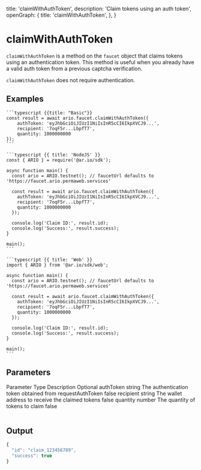 
  title: 'claimWithAuthToken',
  description: 'Claim tokens using an auth token',
  openGraph: {
    title: 'claimWithAuthToken',
  },
}

# claimWithAuthToken

`claimWithAuthToken` is a method on the `faucet` object that claims tokens using an authentication token. This method is useful when you already have a valid auth token from a previous captcha verification.

`claimWithAuthToken` does not require authentication.

## Examples

<CodeGroup title="claimWithAuthToken">

    ```typescript {{title: "Basic"}}
    const result = await ario.faucet.claimWithAuthToken({
        authToken: 'eyJhbGciOiJIUzI1NiIsInR5cCI6IkpXVCJ9...',
        recipient: '7oqF5r...LbpfT7',
        quantity: 1000000000
    });
    ```

    ```typescript {{ title: 'NodeJS' }}
    const { ARIO } = require('@ar.io/sdk');

    async function main() {
      const ario = ARIO.testnet(); // faucetUrl defaults to 'https://faucet.ario.permaweb.services'

      const result = await ario.faucet.claimWithAuthToken({
        authToken: 'eyJhbGciOiJIUzI1NiIsInR5cCI6IkpXVCJ9...',
        recipient: '7oqF5r...LbpfT7',
        quantity: 1000000000
      });

      console.log('Claim ID:', result.id);
      console.log('Success:', result.success);
    }

    main();
    ```

    ```typescript {{ title: 'Web' }}
    import { ARIO } from '@ar.io/sdk/web';

    async function main() {
      const ario = ARIO.testnet(); // faucetUrl defaults to 'https://faucet.ario.permaweb.services'

      const result = await ario.faucet.claimWithAuthToken({
        authToken: 'eyJhbGciOiJIUzI1NiIsInR5cCI6IkpXVCJ9...',
        recipient: '7oqF5r...LbpfT7',
        quantity: 1000000000
      });

      console.log('Claim ID:', result.id);
      console.log('Success:', result.success);
    }

    main();
    ```

</CodeGroup>

## Parameters

<Table>
  <Table.Head>
    <Table.Row>
      <Table.Header>Parameter</Table.Header>
      <Table.Header>Type</Table.Header>
      <Table.Header>Description</Table.Header>
      <Table.Header>Optional</Table.Header>
    </Table.Row>
  </Table.Head>
  <Table.Body>
    <Table.Row>
      <Table.Cell className="font-semibold">authToken</Table.Cell>
      <Table.Cell>string</Table.Cell>
      <Table.Cell>
        The authentication token obtained from requestAuthToken
      </Table.Cell>
      <Table.Cell>false</Table.Cell>
    </Table.Row>
    <Table.Row>
      <Table.Cell className="font-semibold">recipient</Table.Cell>
      <Table.Cell>string</Table.Cell>
      <Table.Cell>The wallet address to receive the claimed tokens</Table.Cell>
      <Table.Cell>false</Table.Cell>
    </Table.Row>
    <Table.Row>
      <Table.Cell className="font-semibold">quantity</Table.Cell>
      <Table.Cell>number</Table.Cell>
      <Table.Cell>The quantity of tokens to claim</Table.Cell>
      <Table.Cell>false</Table.Cell>
    </Table.Row>
  </Table.Body>
</Table>

## Output

```js
{
  "id": "claim_123456789",
  "success": true
}
```

